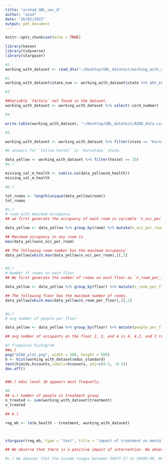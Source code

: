 ```yaml
---
title: "arshad_GBL_sec_A"
author: "azad"
date: "26/02/2022"
output: pdf_document
---
```


```r
knitr::opts_chunk$set(echo = TRUE)
```

```r
library(haven)
library(tidyverse)
library(stargazer)
```



```r
#1
working_with_dataset <- read_dta("~/Desktop/GBL_datatest/working_with_data.dta")

```

```r
#2
working_with_dataset$state_num <- working_with_dataset$state %>% str_replace_all(c("Karnataka" = "1", "Delhi" = "2", "Odisha" = "3")) %>% as.numeric()

#3

##Variable `factory` not found in the dataset.
working_with_dataset <- working_with_dataset %>% select(-card_number)

#4

write.table(working_with_dataset, "~/Desktop/GBL_datatest/AZAD_data.csv", sep = "*", col.names = T, row.names = F)
```


```r
#5 

working_with_dataset <- working_with_dataset %>% filter(state == "Karnataka")
```

```r
#6 answers for `Yellow hostel` in `Karnataka` state.

data_yellow <- working_with_dataset %>% filter(hostel == 33)
#a.)

missing_val_m_health <- sum(is.na(data_yellow$m_health))
missing_val_m_health

#b.)

tot_rooms <- length(unique(data_yellow$room))
tot_rooms

#c.)
# room with maximum occupancy
## we first generate the occupancy of each room in variable `n_occ_per_room`.

data_yellow <- data_yellow %>% group_by(room) %>% mutate(n_occ_per_room =n())

## Maximum occupancy in any room is
max(data_yellow$n_occ_per_room)

## The following room number has the maximum occupancy
data_yellow[which.max(data_yellow$n_occ_per_room),][,3]


#d.)
# Number of rooms on each floor
## We first generate the number of rooms on each floor as `n_room_per_floor`.

data_yellow <- data_yellow %>% group_by(floor) %>% mutate(n_room_per_floor = n_distinct(room))

## The following floor has the maximum number of rooms.
data_yellow[which.max(data_yellow$n_room_per_floor),][,2]


#e.)
# avg number of people per floor

data_yellow <- data_yellow %>% group_by(floor) %>% mutate(people_per_floor = mean(unique(n_occ_per_room)))

## avg number of occupants on the floor 2, 3, and 4 is 4, 4.3, and 2 respectively. 

```



```r
#7 frequncey histogram
##a.)
png("AZAD_plot.png", width = 500, height = 500)
h <- hist(working_with_dataset$educ_standard)
text(h$mids,h$counts,labels=h$counts, adj=c(0.5, -0.5))
dev.off()


##b.) educ level 10 appears most frequetly.
```



```r
#8
## a.) number of people in treatment group
n_treated <- sum(working_with_dataset$treatment)
n_treated

## b.)

reg_mh <- lm(m_health ~ treatment, working_with_dataset)



stargazer(reg_mh, type = "text", title = "impact of treatment on mental health", out = "reg_mental_health.txt")

## We observe that there is a positive impact of intervention. We observe that with treatment, participants have a better mental health. The effect is highly significant. The results hold even at 1% level of significance.

#c.) We obsever that the income ranges between 24877.17 to 39609.06. We can use the continuous income variable for the regression. For this would capture a greater variation in income of the paticipants and would make our control better.
```











